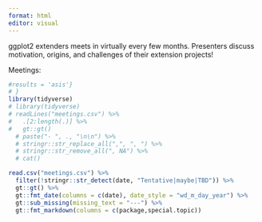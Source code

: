 ```yaml
---
format: html
editor: visual
---
```


ggplot2 extenders meets in virtually every few months. Presenters discuss motivation, origins, and challenges of their extension projects!

Meetings:

```r
#results = 'asis'}
# }
library(tidyverse)
# library(tidyverse)
# readLines("meetings.csv") %>% 
#   .[2:length(.)] %>% 
#   gt::gt()
  # paste("- ", ., "\n\n") %>% 
  # stringr::str_replace_all(",", ", ") %>% 
  # stringr::str_remove_all(", NA") %>% 
  # cat()

read.csv("meetings.csv") %>% 
  filter(!stringr::str_detect(date, "Tentative|maybe|TBD")) %>% 
  gt::gt() %>%
  gt::fmt_date(columns = c(date), date_style = "wd_m_day_year") %>% 
  gt::sub_missing(missing_text = "---") %>% 
  gt::fmt_markdown(columns = c(package,special.topic))

```
